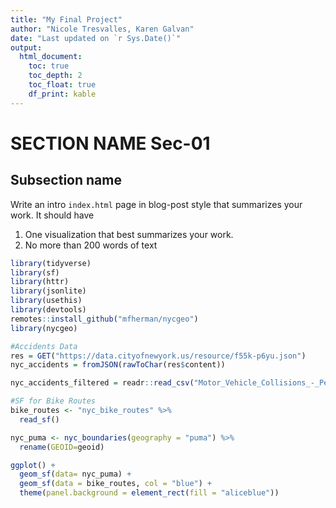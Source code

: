 ```yaml
---
title: "My Final Project"
author: "Nicole Tresvalles, Karen Galvan"
date: "Last updated on `r Sys.Date()`"
output:
  html_document:
    toc: true
    toc_depth: 2
    toc_float: true
    df_print: kable
---
```


<!--
Comments in HTML are like this! 
-->

# SECTION NAME Sec-01

## Subsection name 

Write an intro `index.html` page in blog-post style that summarizes your work. It should have

1. One visualization that best summarizes your work.
1. No more than 200 words of text

```r


library(tidyverse)
library(sf)
library(httr)
library(jsonlite)
library(usethis)
library(devtools)
remotes::install_github("mfherman/nycgeo")
library(nycgeo)
```

```r
#Accidents Data
res = GET("https://data.cityofnewyork.us/resource/f55k-p6yu.json")
nyc_accidents = fromJSON(rawToChar(res$content))

nyc_accidents_filtered = readr::read_csv("Motor_Vehicle_Collisions_-_Person.csv") 

#SF for Bike Routes
bike_routes <- "nyc_bike_routes" %>% 
  read_sf()

nyc_puma <- nyc_boundaries(geography = "puma") %>%
  rename(GEOID=geoid)

ggplot() +
  geom_sf(data= nyc_puma) +
  geom_sf(data = bike_routes, col = "blue") +
  theme(panel.background = element_rect(fill = "aliceblue"))
  

```



